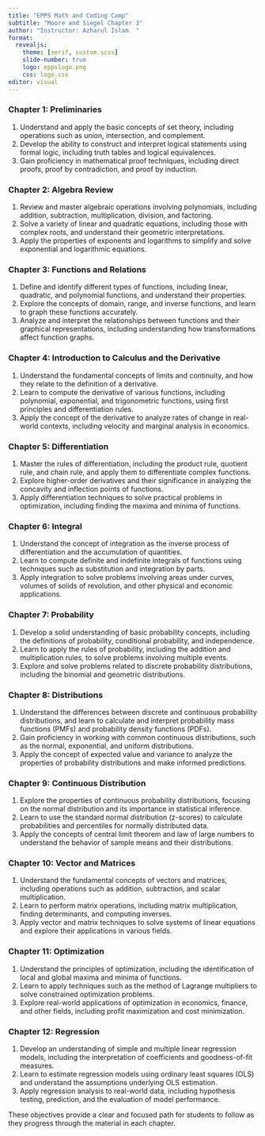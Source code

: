 ```yaml
---
title: "EPPS Math and Coding Camp"
subtitle: "Moore and Siegel Chapter 3"
author: "Instructor: Azharul Islam  "
format: 
  revealjs:
    theme: [serif, custom.scss]
    slide-number: true
    logo: eppslogo.png
    css: logo.css
editor: visual
---
```


### Chapter 1: Preliminaries

1.  Understand and apply the basic concepts of set theory, including operations such as union, intersection, and complement.
2.  Develop the ability to construct and interpret logical statements using formal logic, including truth tables and logical equivalences.
3.  Gain proficiency in mathematical proof techniques, including direct proofs, proof by contradiction, and proof by induction.

### Chapter 2: Algebra Review

1.  Review and master algebraic operations involving polynomials, including addition, subtraction, multiplication, division, and factoring.
2.  Solve a variety of linear and quadratic equations, including those with complex roots, and understand their geometric interpretations.
3.  Apply the properties of exponents and logarithms to simplify and solve exponential and logarithmic equations.

### Chapter 3: Functions and Relations

1.  Define and identify different types of functions, including linear, quadratic, and polynomial functions, and understand their properties.
2.  Explore the concepts of domain, range, and inverse functions, and learn to graph these functions accurately.
3.  Analyze and interpret the relationships between functions and their graphical representations, including understanding how transformations affect function graphs.

### Chapter 4: Introduction to Calculus and the Derivative

1.  Understand the fundamental concepts of limits and continuity, and how they relate to the definition of a derivative.
2.  Learn to compute the derivative of various functions, including polynomial, exponential, and trigonometric functions, using first principles and differentiation rules.
3.  Apply the concept of the derivative to analyze rates of change in real-world contexts, including velocity and marginal analysis in economics.

### Chapter 5: Differentiation

1.  Master the rules of differentiation, including the product rule, quotient rule, and chain rule, and apply them to differentiate complex functions.
2.  Explore higher-order derivatives and their significance in analyzing the concavity and inflection points of functions.
3.  Apply differentiation techniques to solve practical problems in optimization, including finding the maxima and minima of functions.

### Chapter 6: Integral

1.  Understand the concept of integration as the inverse process of differentiation and the accumulation of quantities.
2.  Learn to compute definite and indefinite integrals of functions using techniques such as substitution and integration by parts.
3.  Apply integration to solve problems involving areas under curves, volumes of solids of revolution, and other physical and economic applications.

### Chapter 7: Probability

1.  Develop a solid understanding of basic probability concepts, including the definitions of probability, conditional probability, and independence.
2.  Learn to apply the rules of probability, including the addition and multiplication rules, to solve problems involving multiple events.
3.  Explore and solve problems related to discrete probability distributions, including the binomial and geometric distributions.

### Chapter 8: Distributions

1.  Understand the differences between discrete and continuous probability distributions, and learn to calculate and interpret probability mass functions (PMFs) and probability density functions (PDFs).
2.  Gain proficiency in working with common continuous distributions, such as the normal, exponential, and uniform distributions.
3.  Apply the concept of expected value and variance to analyze the properties of probability distributions and make informed predictions.

### Chapter 9: Continuous Distribution

1.  Explore the properties of continuous probability distributions, focusing on the normal distribution and its importance in statistical inference.
2.  Learn to use the standard normal distribution (z-scores) to calculate probabilities and percentiles for normally distributed data.
3.  Apply the concepts of central limit theorem and law of large numbers to understand the behavior of sample means and their distributions.

### Chapter 10: Vector and Matrices

1.  Understand the fundamental concepts of vectors and matrices, including operations such as addition, subtraction, and scalar multiplication.
2.  Learn to perform matrix operations, including matrix multiplication, finding determinants, and computing inverses.
3.  Apply vector and matrix techniques to solve systems of linear equations and explore their applications in various fields.

### Chapter 11: Optimization

1.  Understand the principles of optimization, including the identification of local and global maxima and minima of functions.
2.  Learn to apply techniques such as the method of Lagrange multipliers to solve constrained optimization problems.
3.  Explore real-world applications of optimization in economics, finance, and other fields, including profit maximization and cost minimization.

### Chapter 12: Regression

1.  Develop an understanding of simple and multiple linear regression models, including the interpretation of coefficients and goodness-of-fit measures.
2.  Learn to estimate regression models using ordinary least squares (OLS) and understand the assumptions underlying OLS estimation.
3.  Apply regression analysis to real-world data, including hypothesis testing, prediction, and the evaluation of model performance.

These objectives provide a clear and focused path for students to follow as they progress through the material in each chapter.
